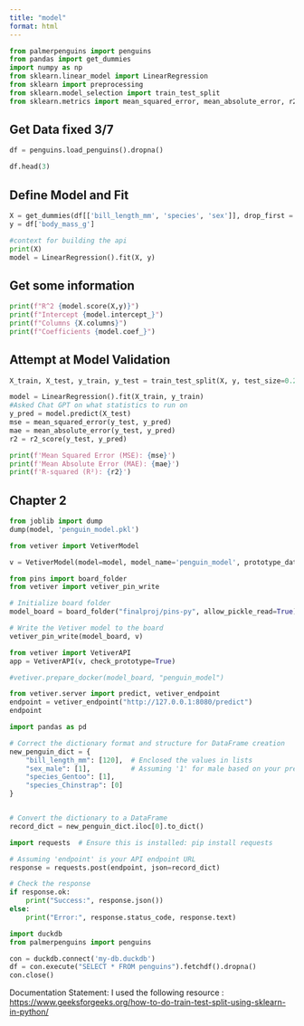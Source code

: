 ```yaml
---
title: "model"
format: html
---
```


```python
from palmerpenguins import penguins
from pandas import get_dummies
import numpy as np
from sklearn.linear_model import LinearRegression
from sklearn import preprocessing
from sklearn.model_selection import train_test_split
from sklearn.metrics import mean_squared_error, mean_absolute_error, r2_score
```

## Get Data fixed 3/7

```python
df = penguins.load_penguins().dropna()

df.head(3)
```

## Define Model and Fit

```python
X = get_dummies(df[['bill_length_mm', 'species', 'sex']], drop_first = True)
y = df['body_mass_g']

#context for building the api
print(X)
model = LinearRegression().fit(X, y)
```




## Get some information

```python
print(f"R^2 {model.score(X,y)}")
print(f"Intercept {model.intercept_}")
print(f"Columns {X.columns}")
print(f"Coefficients {model.coef_}")
```

## Attempt at Model Validation

```python
X_train, X_test, y_train, y_test = train_test_split(X, y, test_size=0.2, random_state=42)  # 80% training and 20% testing

model = LinearRegression().fit(X_train, y_train)
#Asked Chat GPT on what statistics to run on 
y_pred = model.predict(X_test)
mse = mean_squared_error(y_test, y_pred)
mae = mean_absolute_error(y_test, y_pred)
r2 = r2_score(y_test, y_pred)

print(f'Mean Squared Error (MSE): {mse}')
print(f'Mean Absolute Error (MAE): {mae}')
print(f'R-squared (R²): {r2}')
```

## Chapter 2

```python
from joblib import dump
dump(model, 'penguin_model.pkl')
```


```python
from vetiver import VetiverModel

v = VetiverModel(model=model, model_name='penguin_model', prototype_data=X)
```


```python
from pins import board_folder
from vetiver import vetiver_pin_write

# Initialize board folder
model_board = board_folder("finalproj/pins-py", allow_pickle_read=True)

# Write the Vetiver model to the board
vetiver_pin_write(model_board, v)


```



```python
from vetiver import VetiverAPI
app = VetiverAPI(v, check_prototype=True)
```

```python
#vetiver.prepare_docker(model_board, "penguin_model")
```

```python
from vetiver.server import predict, vetiver_endpoint
endpoint = vetiver_endpoint("http://127.0.0.1:8080/predict")
endpoint
```


```python
import pandas as pd

# Correct the dictionary format and structure for DataFrame creation
new_penguin_dict = {
    "bill_length_mm": [120],  # Enclosed the values in lists
    "sex_male": [1],          # Assuming '1' for male based on your previous messages
    "species_Gentoo": [1],
    "species_Chinstrap": [0]
}


# Convert the dictionary to a DataFrame
record_dict = new_penguin_dict.iloc[0].to_dict()

import requests  # Ensure this is installed: pip install requests

# Assuming 'endpoint' is your API endpoint URL
response = requests.post(endpoint, json=record_dict)

# Check the response
if response.ok:
    print("Success:", response.json())
else:
    print("Error:", response.status_code, response.text)
```


```python
import duckdb
from palmerpenguins import penguins

con = duckdb.connect('my-db.duckdb')
df = con.execute("SELECT * FROM penguins").fetchdf().dropna()
con.close()
```

Documentation Statement: I used the following resource : <https://www.geeksforgeeks.org/how-to-do-train-test-split-using-sklearn-in-python/>
